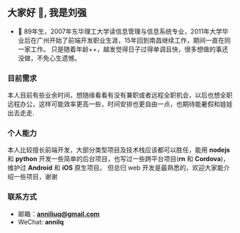 ## 大家好 👋, 我是刘强

- 🌱 89年生，2007年东华理工大学读信息管理与信息系统专业，2011年大学毕业后在广州开始了前端开发职业生涯，15年回到南昌继续工作，期间一直在同一家工作。
只是随着年龄++，越发觉得日子过得单调且快，很多想做的事还没做，不免心生遗憾。

### 目前需求
本人目前有些业余时间，想随缘看看有没有兼职或者远程全职机会，以后也想全职远程办公，这样可能效率更高一些，时间安排也更自由一点，也期待能暑假和娃娃出去走走.

### 个人能力
本人比较擅长前端开发，大部分类型项目及技术栈应该都可以胜任，能用 **nodejs** 和 **python** 开发一些简单的后台项目，也写过一些跨平台项目(**rn** 和 **Cordova**)，维护过 **Android** 和 **iOS** 原生项目。
但总归 web 开发是最熟悉的，欢迎大家能介绍一些项目，谢谢

### 联系方式
- 邮箱：**anniliuq@gmail.com**
- WeChat: **annilq**
